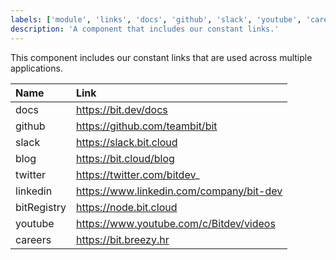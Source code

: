 ```yaml
---
labels: ['module', 'links', 'docs', 'github', 'slack', 'youtube', 'careers']
description: 'A component that includes our constant links.'
---
```


This component includes our constant links that are used across multiple applications.

| Name        | Link                                     |
| :---------- | :--------------------------------------- |
| docs        | https://bit.dev/docs                     |
| github      | https://github.com/teambit/bit           |
| slack       | https://slack.bit.cloud                  |
| blog        | https://bit.cloud/blog                   |
| twitter     | https://twitter.com/bitdev_              |
| linkedin    | https://www.linkedin.com/company/bit-dev |
| bitRegistry | https://node.bit.cloud                   |
| youtube     | https://www.youtube.com/c/Bitdev/videos  |
| careers     | https://bit.breezy.hr                    |
